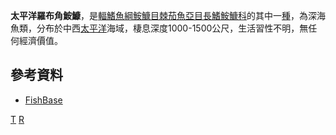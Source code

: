 {{Speciesbox
| taxon = Robia legula
| binomial_authority = [[Pietsch|Pietsch]], 1979
| status = NE
| status_system = IUCN3.1
}}

'''太平洋羅布角鮟鱇'''，是[[輻鰭魚綱|輻鰭魚綱]][[鮟鱇目|鮟鱇目]][[棘茄魚亞目|棘茄魚亞目]][[長鰭鮟鱇科|長鰭鮟鱇科]]的其中一[[種|種]]，為深海魚類，分布於中西[[太平洋|太平洋]]海域，棲息深度1000-1500公尺，生活習性不明，無任何經濟價值。

==參考資料==
* [http://fishdb.sinica.edu.tw/ FishBase]{{Wayback|url=http://fishdb.sinica.edu.tw/ |date=20160304193340 }}
{{魚類小作品}}
{{Taxonbar}}
[[Category:羅布角鮟鱇屬|T]]
[[Category:1979年描述的鱼类|R]]